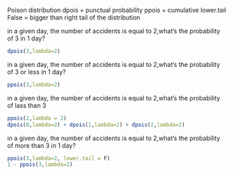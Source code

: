 Poison distribution
dpois = punctual probability
ppois = cumulative
lower.tail False = bigger than right tail of the distribution

in a given day, the number of accidents is equal to 2,what's the probability of 3 in 1 day?
```r
dpois(3,lambda=2)
```
in a given day, the number of accidents is equal to 2,what's the probability of 3 or less in 1 day?
```r
ppois(3,lambda=2)
```
in a given day, the number of accidents is equal to 2,what's the probability of lass than 3
```r
ppois(2,lambda = 2)
dpois(0,lambda=2) + dpois(1,lambda=2) + dpois(2,lambda=2)
```
in a given day, the number of accidents is equal to 2,what's the probability of more than 3 in 1 day?
```r
ppois(3,lambda=2, lower.tail = F) 
1 - ppois(3,lambda=2) 
```
